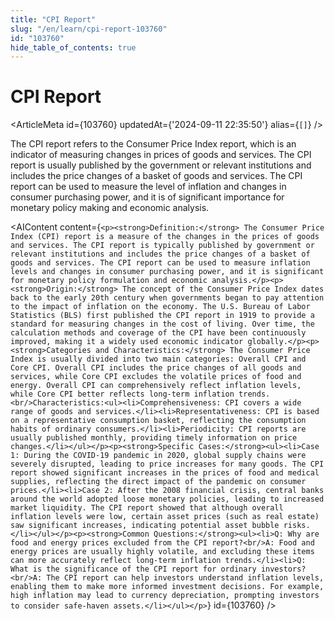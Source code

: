```yaml
---
title: "CPI Report"
slug: "/en/learn/cpi-report-103760"
id: "103760"
hide_table_of_contents: true
---
```



# CPI Report

<ArticleMeta id={103760} updatedAt={'2024-09-11 22:35:50'} alias={`[]`} />
<div className='border-solid border-b border-t-0 my-4 border-[var(--ifm-color-gray-300)]' />

The CPI report refers to the Consumer Price Index report, which is an indicator of measuring changes in prices of goods and services. The CPI report is usually published by the government or relevant institutions and includes the price changes of a basket of goods and services. The CPI report can be used to measure the level of inflation and changes in consumer purchasing power, and it is of significant importance for monetary policy making and economic analysis.

<AIContent content={`<p><strong>Definition:</strong> The Consumer Price Index (CPI) report is a measure of the changes in the prices of goods and services. The CPI report is typically published by government or relevant institutions and includes the price changes of a basket of goods and services. The CPI report can be used to measure inflation levels and changes in consumer purchasing power, and it is significant for monetary policy formulation and economic analysis.</p><p><strong>Origin:</strong> The concept of the Consumer Price Index dates back to the early 20th century when governments began to pay attention to the impact of inflation on the economy. The U.S. Bureau of Labor Statistics (BLS) first published the CPI report in 1919 to provide a standard for measuring changes in the cost of living. Over time, the calculation methods and coverage of the CPI have been continuously improved, making it a widely used economic indicator globally.</p><p><strong>Categories and Characteristics:</strong> The Consumer Price Index is usually divided into two main categories: Overall CPI and Core CPI. Overall CPI includes the price changes of all goods and services, while Core CPI excludes the volatile prices of food and energy. Overall CPI can comprehensively reflect inflation levels, while Core CPI better reflects long-term inflation trends.<br/>Characteristics:<ul><li>Comprehensiveness: CPI covers a wide range of goods and services.</li><li>Representativeness: CPI is based on a representative consumption basket, reflecting the consumption habits of ordinary consumers.</li><li>Periodicity: CPI reports are usually published monthly, providing timely information on price changes.</li></ul></p><p><strong>Specific Cases:</strong><ul><li>Case 1: During the COVID-19 pandemic in 2020, global supply chains were severely disrupted, leading to price increases for many goods. The CPI report showed significant increases in the prices of food and medical supplies, reflecting the direct impact of the pandemic on consumer prices.</li><li>Case 2: After the 2008 financial crisis, central banks around the world adopted loose monetary policies, leading to increased market liquidity. The CPI report showed that although overall inflation levels were low, certain asset prices (such as real estate) saw significant increases, indicating potential asset bubble risks.</li></ul></p><p><strong>Common Questions:</strong><ul><li>Q: Why are food and energy prices excluded from the CPI report?<br/>A: Food and energy prices are usually highly volatile, and excluding these items can more accurately reflect long-term inflation trends.</li><li>Q: What is the significance of the CPI report for ordinary investors?<br/>A: The CPI report can help investors understand inflation levels, enabling them to make more informed investment decisions. For example, high inflation may lead to currency depreciation, prompting investors to consider safe-haven assets.</li></ul></p>`} id={103760} />
